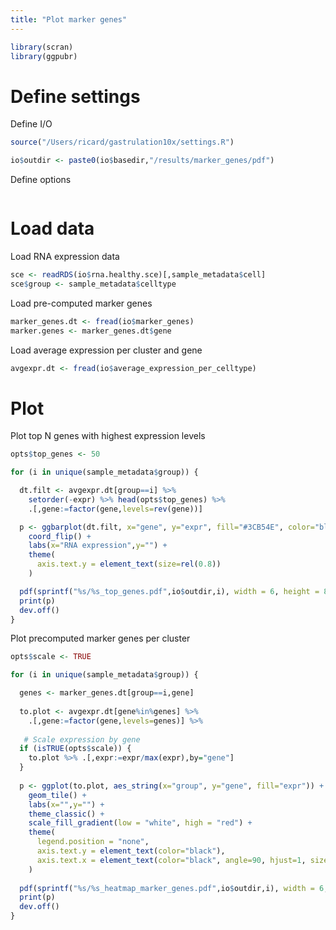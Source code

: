 ```yaml
---
title: "Plot marker genes"
---
```

  
```r
library(scran)
library(ggpubr)
```

# Define settings

Define I/O
```r
source("/Users/ricard/gastrulation10x/settings.R")

io$outdir <- paste0(io$basedir,"/results/marker_genes/pdf")
```

Define options
```r

```

# Load data 

Load RNA expression data
```r
sce <- readRDS(io$rna.healthy.sce)[,sample_metadata$cell]
sce$group <- sample_metadata$celltype
```

Load pre-computed marker genes
```r
marker_genes.dt <- fread(io$marker_genes)
marker.genes <- marker_genes.dt$gene
```

Load average expression per cluster and gene
```r
avgexpr.dt <- fread(io$average_expression_per_celltype)
```

# Plot

Plot top N genes with highest expression levels
```r
opts$top_genes <- 50

for (i in unique(sample_metadata$group)) {

  dt.filt <- avgexpr.dt[group==i] %>%
    setorder(-expr) %>% head(opts$top_genes) %>%
    .[,gene:=factor(gene,levels=rev(gene))]

  p <- ggbarplot(dt.filt, x="gene", y="expr", fill="#3CB54E", color="black") +
    coord_flip() +
    labs(x="RNA expression",y="") +
    theme(
      axis.text.y = element_text(size=rel(0.8))
    )

  pdf(sprintf("%s/%s_top_genes.pdf",io$outdir,i), width = 6, height = 8)
  print(p)
  dev.off()
}
```

Plot precomputed marker genes per cluster

```r
opts$scale <- TRUE

for (i in unique(sample_metadata$group)) {

  genes <- marker_genes.dt[group==i,gene]
  
  to.plot <- avgexpr.dt[gene%in%genes] %>% 
    .[,gene:=factor(gene,levels=genes)] %>% 
    
   # Scale expression by gene
  if (isTRUE(opts$scale)) {
    to.plot %>% .[,expr:=expr/max(expr),by="gene"]
  }
  
  p <- ggplot(to.plot, aes_string(x="group", y="gene", fill="expr")) +
    geom_tile() +
    labs(x="",y="") +
    theme_classic() +
  	scale_fill_gradient(low = "white", high = "red") +
    theme(
      legend.position = "none",
      axis.text.y = element_text(color="black"),
      axis.text.x = element_text(color="black", angle=90, hjust=1, size=rel(1.0), vjust=0.5)
    )
  
  pdf(sprintf("%s/%s_heatmap_marker_genes.pdf",io$outdir,i), width = 6, height = 8)
  print(p)
  dev.off()
}
```


